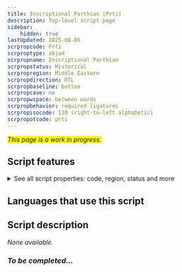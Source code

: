 ```yaml
---
title: Inscriptional Parthian [Prti]
description: Top-level script page
sidebar:
    hidden: true
lastUpdated: 2025-08-06
scrpropcode: Prti
scrproptype: abjad
scrpropname: Inscriptional Parthian
scrpropstatus: Historical
scrpropregion: Middle Eastern
scrpropdirection: RTL
scrpropbaseline: bottom
scrpropcase: no
scrpropwspace: between words
scrpropbehavior: required ligatures
scrpropisocode: 130 (right-to-left alphabetic)
scrpropotcode: prti
---
```


<span style='background-color:yellow'>_This page is a work in progress._</span>


## Script features

<details>
<summary> See all script properties: code, region, status and more</summary>
<ScriptInfo />
</details>

## Languages that use this script

<WsList script='Prti' wsMax='5' />

## Script description

_None available._

### _To be completed..._

